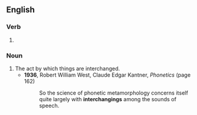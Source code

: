 ==English==

===Verb===
{{head|en|present participle}}

# {{present participle of|interchange|lang=en|nocat=1}}

===Noun===
{{en-noun}}

# The act by which things are interchanged.
#* '''1936''', Robert William West, ‎Claude Edgar Kantner, ''Phonetics'' (page 162)
#*: So the science of phonetic metamorphology concerns itself quite largely with '''interchangings''' among the sounds of speech.